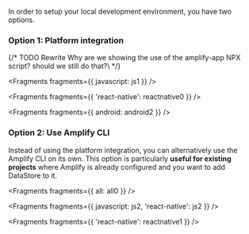 In order to setup your local development environment, you have two options.

### Option 1: Platform integration

{/* TODO Rewrite Why are we showing the use of the amplify-app NPX script? should we still do that?\ */}


<Fragments fragments={{ javascript: js1 }} />


<Fragments fragments={{ 'react-native': reactnative0 }} />


<Fragments fragments={{ android: android2 }} />

### Option 2: Use Amplify CLI

Instead of using the platform integration, you can alternatively use the Amplify CLI on its own. This option is particularly **useful for existing projects** where Amplify is already configured and you want to add DataStore to it.


<Fragments fragments={{ all: all0 }} />


<Fragments fragments={{ javascript: js2, 'react-native': js2 }} />


<Fragments fragments={{ 'react-native': reactnative1 }} />

